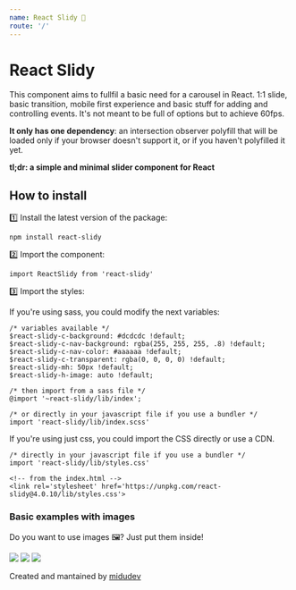 ```yaml
---
name: React Slidy 🍃
route: '/'
---
```


# React Slidy

This component aims to fullfil a basic need for a carousel in React. 1:1 slide, basic transition, mobile first experience and basic stuff for adding and controlling events. It's not meant to be full of options but to achieve 60fps.

**It only has one dependency**: an intersection observer polyfill that will be loaded only if your browser doesn't support it, or if you haven't polyfilled it yet.

**tl;dr: a simple and minimal slider component for React**


<Playground>
  <ReactSlidy>
    <Number num={1} />
    <Number num={2} />
    <Number num={3} />
    <Number num={4} />
  </ReactSlidy>
</Playground>

## How to install

1️⃣ Install the latest version of the package:
```
npm install react-slidy
```

2️⃣ Import the component:
```
import ReactSlidy from 'react-slidy'
```

3️⃣ Import the styles:

If you're using sass, you could modify the next variables:
```
/* variables available */
$react-slidy-c-background: #dcdcdc !default;
$react-slidy-c-nav-background: rgba(255, 255, 255, .8) !default;
$react-slidy-c-nav-color: #aaaaaa !default;
$react-slidy-c-transparent: rgba(0, 0, 0, 0) !default;
$react-slidy-mh: 50px !default;
$react-slidy-h-image: auto !default;

/* then import from a sass file */
@import '~react-slidy/lib/index';

/* or directly in your javascript file if you use a bundler */
import 'react-slidy/lib/index.scss'
```

If you're using just css, you could import the CSS directly or use a CDN.

```
/* directly in your javascript file if you use a bundler */
import 'react-slidy/lib/styles.css'

<!-- from the index.html -->
<link rel='stylesheet' href='https://unpkg.com/react-slidy@4.0.10/lib/styles.css'> 
```

### Basic examples with images

Do you want to use images 🖼️? Just put them inside!

<Playground>
  <ReactSlidy itemsToPreload={3}>
    <img src="https://loremflickr.com/640/360" />
    <img src="https://loremflickr.com/641/361" />
    <img src="https://loremflickr.com/642/362" />
  </ReactSlidy>
</Playground>

Created and mantained by [midudev](https://midu.dev)